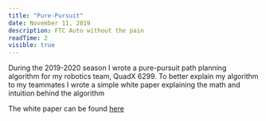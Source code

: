 ```yaml
---
title: "Pure-Pursuit"
date: November 11, 2019
description: FTC Auto without the pain
readTime: 2
visible: true 
---
```


<p className="lead">
    During the 2019-2020 season I wrote a pure-pursuit path planning algorithm for my robotics team, QuadX 6299. To better explain my algorithm to my teammates I wrote a simple white paper explaining the math and intuition behind the algorithm
</p>

The white paper can be found [here](https://drive.google.com/file/d/1xwQJHb2sFZXSiLbUZEY3l1o_jG4Z4EOr/view)
